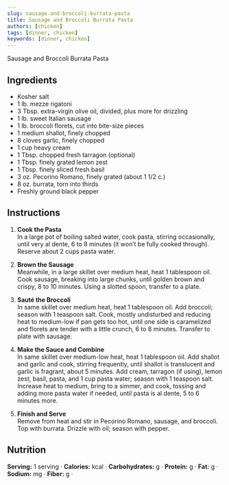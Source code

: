 ```yaml
---
slug: sausage-and-broccoli-burrata-pasta
title: Sausage and Broccoli Burrata Pasta
authors: [chicken]
tags: [dinner, chicken]
keywords: [dinner, chicken]
---
```


Sausage and Broccoli Burrata Pasta
<!-- <img src="/img/chicken-and-orzo-skillet.jpg" alt="Creamy Chicken And Orzo Skillet Picture" width="800" height="670" /> -->

<!-- truncate -->


## Ingredients
- Kosher salt
- 1 lb. mezze rigatoni 
- 3 Tbsp. extra-virgin olive oil, divided, plus more for drizzling
- 1 lb. sweet Italian sausage
- 1 lb. broccoli florets, cut into bite-size pieces
- 1 medium shallot, finely chopped
- 8 cloves garlic, finely chopped
- 1 cup heavy cream
- 1 Tbsp. chopped fresh tarragon (optional)
- 1 Tbsp. finely grated lemon zest 
- 1 Tbsp. finely sliced fresh basil
- 3 oz. Pecorino Romano, finely grated (about 1 1/2 c.) 
- 8 oz. burrata, torn into thirds 
- Freshly ground black pepper

## Instructions 
1. **Cook the Pasta**  
In a large pot of boiling salted water, cook pasta, stirring occasionally, until very al dente, 6 to 8 minutes (it won’t be fully cooked through). Reserve about 2 cups pasta water.

2. **Brown the Sausage**  
Meanwhile, in a large skillet over medium heat, heat 1 tablespoon oil. Cook sausage, breaking into large chunks, until golden brown and crispy, 8 to 10 minutes. Using a slotted spoon, transfer to a plate.

3. **Sauté the Broccoli**  
In same skillet over medium heat, heat 1 tablespoon oil. Add broccoli; season with 1 teaspoon salt. Cook, mostly undisturbed and reducing heat to medium-low if pan gets too hot, until one side is caramelized and florets are tender with a little crunch, 6 to 8 minutes. Transfer to plate with sausage.

4. **Make the Sauce and Combine**  
In same skillet over medium-low heat, heat 1 tablespoon oil. Add shallot and garlic and cook, stirring frequently, until shallot is translucent and garlic is fragrant, about 5 minutes. Add cream, tarragon (if using), lemon zest, basil, pasta, and 1 cup pasta water; season with 1 teaspoon salt. Increase heat to medium, bring to a simmer, and cook, tossing and adding more pasta water if needed, until pasta is al dente, 5 to 6 minutes more.

5. **Finish and Serve**  
Remove from heat and stir in Pecorino Romano, sausage, and broccoli. Top with burrata. Drizzle with oil; season with pepper.

## Nutrition
**Serving:** 1 serving · 
**Calories:** kcal · 
**Carbohydrates:** g · 
**Protein:** g · 
**Fat:** g · 
**Sodium:** mg · 
**Fiber:** g · 